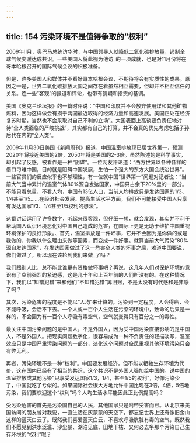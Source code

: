 ```yaml
---
---
---
```

title: 154 污染环境不是值得争取的“权利”
---




2009年II月，奥巴马总统访华时，与中国领导人就降低二氧化碳排放量，遏制全球气候变暖达成共识。一些美国人将此视为他访_的一项成就，也是对11月份将在哥本哈根召开的国际气候会议的积极准备。

但是，许多美国人和媒体并不看好哥本哈根会议，不期待将会有实质性的成果。原因之一是，世界二氧化碳排放大国之间存在着虽然相互需要，但却并不相互信任的关系。连一些“客观”的报道和评论，也带有猜疑和指责的基调。

美国《奥克兰论坛报》的一篇时评说：“中国和印度并不会放弃使用煤和其他矿物燃料，因为这样做会有损于两国最近取得的经济力量和高速发展。美国正处在经济复苏时期，当然也不会采取对自己不利的立场”。大国表面上高谈要负责任地对待“全人类面临的严峻挑战”，其实都有自己的打算，并不会真的优先考虑包括子孙后代在内的“全人类”。

2009年11月30日美国《新闻周刊》报道，中国温室排放现已居世界第一，预测2020年将接近美国的2倍，2050年将是美国的2-3倍。虽然陈述的是科学事实，却引起了反感，被看作是一种“阴谋”。一位网友评论道：“西方世界以各种各样的借口刁难中国，目的就是阻碍中国发展，生怕一个强大的东方大国会统治世界”。一些官员们的反应似乎也不够理性，有一位就中国“世界第一”问题对记者说：“当前大气当中累计的温室气体80%源自发达国家，中国只占余下20%里的一部分。不能只看总量，不看人均，中国有13亿人口，当前人均排放只是发达国家的1/3、1/4甚至1/5……在经济社会发展、提高生活水平方面，我们不可能接受中国人只享有发达国家1/3、1/4甚至1/5权利的想法”。

这番讲话运用了许多数字，听起来很客观，但仔细一想，就会发现，其实并不利于帮助国人认识环境恶化对中国自己造成的危害，在国际上更是无助于维护中国重视环境保护的良好形象。、首先，温室排放是一件坏事，它并不会因为是你做的或是我做的、你我以什么理由来做等因素，而变成一件好事。就算当前大气污染“80%源自发达国家”，在发达国家做过了这一危害全人类的坏事之后，难道中国要说，你们做过了，所以现在该轮到我们来做_了吗？

我们跟别人比，总不能比谁更有资格做坏事吧？再说，这几年人们对保护环境的意识有了空前强烈的紧迫感，这是几十年和上百年前的人们所没有的。在这种情况下，我们以“知错犯错”来和他们“不知错犯错”箅旧账，不是太没有时代感和是非感了吗？

其次，污染危害的程度是不能以“人均”来计算的。污染到一定程度，人会得癌，会不能呼吸，会活不下去。—个人或一百个人生活在污染的环境中，致命的后果是一样的，不会因为有一百个人呼吸有毒空气，空气就变得只有百分之一的毒性。

最关注中国污染问题的是中国人，不是外国人，因为受中国污染直接影响的是中国人，不是外国人。把现实问题数字化，很容易成为一种不负责任的轻描淡写，温室效应只是中国严重污染问题的一部分，淡化这个问题对全民重视其他环境污染只会有弊无利。

再者，污染环境不是一种“权利”。中国要发展经济，但不能以牺牲生存环境为代价，这在国内已经有了相当的共识，这个共识不是外国人强加给中国的。说中国的温室排放或其他污染“只享受发达国家1/3，1/4，甚至1/5的权利”，好像污染少了，中国就吃了亏似的。如果国际社会很大方地允许中国比现在3倍，4倍，5倍地污染，我们要欢迎这个“权利”吗？人均生活水平能因此正比例提高吗？

受污染危害的首先是污染国自己的人民，其他国家只是附带受害而已。从北京来美国访问的朋友曾对我说，一直生活在灰蒙蒙的天空下，都忘记世界上还有像旧金山这样的蓝天白云了。既然我们喜爱蓝天白云，不喜欢呼吸肮脏有毒的空气，既然我们不愿见到洪水泛滥、沙尘暴、湖泊见底、田地干枯、又何必去争那个污染自己生存环境的“权利”呢？